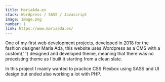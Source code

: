 ```yaml
---
title: MariaAda.es
stack: Wordpress / SASS / Javascript
image: image.png
number: 1
link: https://www.mariaada.es/
---
```


<ModalText>
  <p>
    One of my first web development projects, developed in <span>2018</span> for the fashion
    designer Maria Ada, this website uses <span>Wordpress</span> as a CMS with a <span>custom</span>{' '}
    designed and developed theme, meaning that there was no preexisting theme as I built it starting
    from a clean slate.
  </p>
  <p>
    In this project I mainly wanted to practice <span>CSS Flexbox</span> using <span>SASS</span> and
    UI design but ended also working a lot with <span>PHP</span>.
  </p>
</ModalText>
